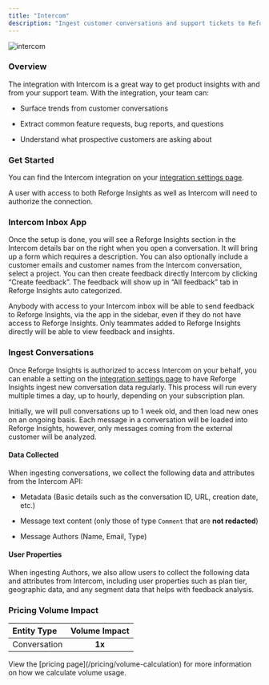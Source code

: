 ```yaml
---
title: "Intercom"
description: "Ingest customer conversations and support tickets to Reforge Insights for consolidation and analysis"
---
```


![intercom](/images/inter.png)

### Overview

The integration with Intercom is a great way to get product insights with and from your support team. With the integration, your team can:

* Surface trends from customer conversations

* Extract common feature requests, bug reports, and questions

* Understand what prospective customers are asking about

### Get Started

You can find the Intercom integration on your [integration settings page](https://insights.reforge.com/w/default/settings/integrations/intercom).

A user with access to both Reforge Insights as well as Intercom will need to authorize the connection.

<Steps>
  <Step title="Go to &#x22;Settings&#x22;" />

  <Step title="Click &#x22;Integrations&#x22; in the navigation menu" />

  <Step title="Click &#x22;Intercom&#x22;" />

  <Step title="Click &#x22;Connect&#x22;" />

  <Step title="If necessary, log in to Intercom using the appropriate account" />

  <Step title="Review and approve the permissions requested" />

  <Step title="Once confirmed, you will be returned to Reforge Insights, where you can toggle on conversation ingestion" />
</Steps>

### Intercom Inbox App

Once the setup is done, you will see a Reforge Insights section in the Intercom details bar on the right when you open a conversation. It will bring up a form which requires a description. You can also optionally include a customer emails and customer names from the Intercom conversation, select a project. You can then create feedback directly Intercom by clicking “Create feedback”. The feedback will show up in “All feedback” tab in Reforge Insights auto categorized.

Anybody with access to your Intercom inbox will be able to send feedback to Reforge Insights, via the app in the sidebar, even if they do not have access to Reforge Insights. Only teammates added to Reforge Insights directly will be able to view feedback and insights.

### Ingest Conversations

Once Reforge Insights is authorized to access Intercom on your behalf, you can enable a setting on the [integration settings page](https://insights.reforge.com/w/default/settings/integrations/intercom) to have Reforge Insights ingest new conversation data regularly. This process will run every multiple times a day, up to hourly, depending on your subscription plan.

Initially, we will pull conversations up to 1 week old, and then load new ones on an ongoing basis. Each message in a conversation will be loaded into Reforge Insights, however, only messages coming from the external customer will be analyzed.

#### Data Collected

When ingesting conversations, we collect the following data and attributes from the Intercom API:

* Metadata (Basic details such as the conversation ID, URL, creation date, etc.)

* Message text content (only those of type `Comment` that are **not redacted**)

* Message Authors (Name, Email, Type)

#### User Properties

When ingesting Authors, we also allow users to collect the following data and attributes from Intercom, including user properties such as plan tier, geographic data, and any segment data that helps with feedback analysis.

### Pricing Volume Impact

| Entity Type  | Volume Impact |
| :----------- | :-----------: |
| Conversation |     **1x**    |

<Info>
  View the [pricing page](/pricing/volume-calculation) for more information on
  how we calculate volume usage.
</Info>

